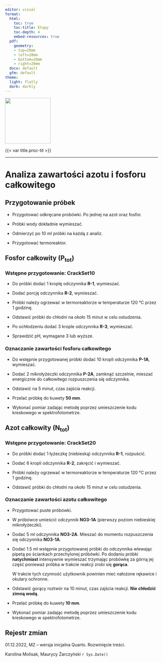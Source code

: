 ```yaml
---
editor: visual
format:
  html:
    toc: true
    toc-title: Etapy
    toc-depth: 4
    embed-resources: true
  pdf:
    geometry: 
    - top=20mm
    - left=20mm
    - bottom=20mm
    - right=20mm
  docx: default
  gfm: default
theme:
  light: flatly
  dark: darkly
---
```


[![](images/log-ug_pl.png){fig-alt="Logo: Uniwersytet Gdański" fig-align="left" width="150"}](https://geomorfologia.ug.edu.pl)

{{< var title.proc-tit >}}

------------------------------------------------------------------------

# Analiza zawartości azotu i fosforu całkowitego

## Przygotowanie próbek

-   Przygotować odkręcane probówki. Po jednej na azot oraz fosfor.

-   Próbki wody dokładnie wymieszać.

-   Odmierzyć po 10 ml próbki na każdą z analiz.

-   Przygotować termoreaktor.

## Fosfor całkowity (P~tot~)

### Wstępne przygotowanie: CrackSet10

-   Do próbki dodać 1 kroplę odczynnika **R-1**, wymieszać.

-   Dodać porcję odczynnika **R-2**, wymieszać.

-   Próbki należy ogrzewać w termoreaktorze w temperaturze 120 °C przez 1 godzinę.

-   Odstawić próbki do chłodni na około 15 minut w celu ostudzenia.

-   Po ochłodzeniu dodać 3 krople odczynnika **R-3**, wymieszać.

-   Sprawdzić pH, wymagane 3 lub wyższe.

### Oznaczanie zawartości fosforu całkowitego

-   Do wstępnie przygotowanej próbki dodać 10 kropli odczynnika **P-1A**, wymieszać.

-   Dodać 2 mikrołyżeczki odczynnika **P-2A**, zamknąć szczelnie, mieszać energicznie do całkowitego rozpuszczenia się odczynnika.

-   Odstawić na 5 minut, czas zajścia reakcji.

-   Przelać próbkę do kuwety **50 mm**.

-   Wykonać pomiar zadając metodę poprzez umieszczenie kodu kreskowego w spektrofotometrze.

## Azot całkowity (N~tot~)

### Wstępne przygotowanie: CrackSet20

-   Do próbki dodać 1 łyżeczkę (niebieską) odczynnika **R-1**, rozpuścić.

-   Dodać 6 kropli odczynnika **R-2**, zakręcić i wymieszać.

-   Próbki należy ogrzewać w termoreaktorze w temperaturze 120 °C przez 1 godzinę.

-   Odstawić próbki do chłodni na około 15 minut w celu ostudzenia.

### Oznaczanie zawartości azotu całkowitego

-   Przygotować puste próbówki.

-   W próbówce umieścić odczynnik **NO3-1A** (pierwszy poziom niebieskiej mikrołyżeczki).

-   Dodać 5 ml odczynnika **NO3-2A**. Mieszać do momentu rozpuszczenia się odczynnika **NO3-1A**.

-   Dodać 1.5 ml wstępnie przygotowanej próbki do odczynnika wlewając pipetą po ściankach przechylonej próbówki. Po dodaniu próbki **natychmiast** intensywnie wymieszać trzymając probówkę za górną jej część ponieważ próbka w trakcie reakcji zrobi się **gorąca**.

    W trakcie tych czynność użytkownik powinien mieć nałożone rękawice i okulary ochronne.

-   Odstawić gorący roztwór na 10 minut, czas zajścia reakcji. **Nie chłodzić zimną wodą**.

-   Przelać próbkę do kuwety **10 mm**.

-   Wykonać pomiar zadając metodę poprzez umieszczenie kodu kreskowego w spektrofotometrze.

## Rejestr zmian

01.12.2022, MZ -- wersja inicjalna Quarto. Rozwinięcie treści.

Karolina Molisak, Maurycy Żarczyński `r Sys.Date()`
